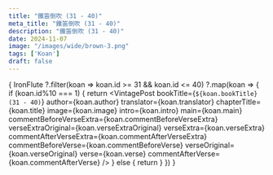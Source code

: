 ```yaml
---
title: "鐵笛倒吹 (31 - 40)"
meta_title: "鐵笛倒吹 (31 - 40)"
description: "鐵笛倒吹 (31 - 40)"
date: 2024-11-07
image: "/images/wide/brown-3.png"
tags: ['Koan']
draft: false
---
```



<div class="container zh-koans">

  {
    IronFlute
     ?.filter(koan => koan.id >= 31 && koan.id <= 40)
     ?.map(koan => {
        if (koan.id%10 === 1) {
          return <VintagePost
            bookTitle={`${koan.bookTitle} (31 - 40)`}
            author={koan.author}
            translator={koan.translator}
                              chapterTitle={koan.title} image={koan.image}
                              intro={koan.intro} main={koan.main}
                              commentBeforeVerseExtra={koan.commentBeforeVerseExtra}
                              verseExtraOriginal={koan.verseExtraOriginal}
                              verseExtra={koan.verseExtra}
                              commentAfterVerseExtra={koan.commentAfterVerseExtra}
                              commentBeforeVerse={koan.commentBeforeVerse}
                              verseOriginal={koan.verseOriginal}
                              verse={koan.verse}
                              commentAfterVerse={koan.commentAfterVerse}
          />
        } else {
          return <VintagePost chapterTitle={koan.title} image={koan.image}
                              intro={koan.intro} main={koan.main}
                              commentBeforeVerseExtra={koan.commentBeforeVerseExtra}
                              verseExtraOriginal={koan.verseExtraOriginal}
                              verseExtra={koan.verseExtra}
                              commentAfterVerseExtra={koan.commentAfterVerseExtra}
                              commentBeforeVerse={koan.commentBeforeVerse}
                              verseOriginal={koan.verseOriginal}
                              verse={koan.verse}
                              commentAfterVerse={koan.commentAfterVerse}
          />
        }
      })
  }

</div>
